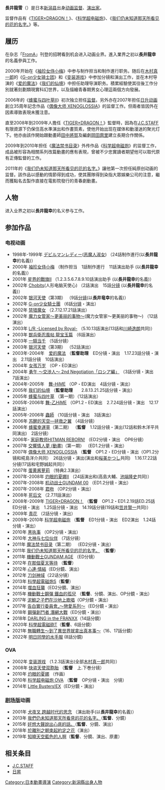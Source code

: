 {{noteTA|G1=Anime}}
{{Japanese|japanese=長井龍雪|kana=ながい たつゆき|romaji=Nagai Tatsuyuki}}
'''長井龍雪'''（{{bd|1976年|1月24日}}）是日本[[新潟县|新潟县]]出身[[动画|动画]][[监督|监督]]、[[演出家|演出家]]。

监督作品有《[[TIGER×DRAGON！|TIGER×DRAGON！]]》、《[[科学超电磁炮|科学超电磁炮]]》、《[[我们仍未知道那天所看见的花的名字。|我们仍未知道那天所看见的花的名字。]]》等。

== 履历 ==
在杂志「[[FromA|FromA]]」刊登的招聘看到机会进入动画业界。進入業界之初以'''長井龍幸'''的名義參與工作。

2000年开始在《[[袖珍女侍小梅|袖珍女侍小梅]]》中参与制作担当和制作進行职务。随后在[[木村真一郎|木村真一郎]]的《[[G-on少女骑士团|G-on少女骑士团]]》和《[[变装游戏|变装游戏]]》中参加分镜和演出工作，並在木村导演的《[[爱的魔法|爱的魔法]]》《[[我们的仙境|我们的仙境]]》中担任助理导演职务。積累經驗使其往後工作分別就著刻劃類現實科幻世界，以及描繪青春期男女心理這兩個方向發展。

2006年的《[[蜂蜜与四叶草|蜂蜜与四叶草II]]》初次独立担任[[监督|监督]]。另外亦在2007年担任[[日升动画|日升动画]]創立35周年記念作品《[[偶像大师_XENOGLOSSIA|偶像大师 XENOGLOSSIA]]》的监督工作。但兩者皆因外在因素導致表現未獲注意。

直至2008年到2009年人擔任《[[TIGER×DRAGON！|TIGER×DRAGON！]]》監督時，因為在[[J.C.STAFF|J.C.STAFF]]有限資源下仍保住高水準演出和作畫質素，使他开始出现在媒体和動漫迷的聚光灯下。他亦由該作開始跟動畫師[[田中將賀|田中將賀]]及編劇[[岡田麿里|岡田麿里]]建立長期合作關係。

2009年到2010年担任《[[魔法禁书目录|魔法禁书目录]]》外传作品《[[科学超电磁炮|科学超电磁炮]]》的监督工作，成品被形容為相關系列改篇動畫的應有表現，曾被不少忠實讀者期望他可以取代原有正傳監督的工作。

2011年的《[[我们仍未知道那天所看见的花的名字。|我们仍未知道那天所看见的花的名字。]]》讓他第一次担任純原创动画的监督。該作品以感動的情節得到成功，使其團隊得到染指大眾娛樂公司的注意，繼而獲點名去製作直接在電影院發行的青春劇動畫。

== 人物 ==
进入业界之初以'''長井龍幸'''的名义参与工作。

== 参加作品 ==

=== 电视动画 ===
*1998年-1999年 [[デビルマンレディー|デビルマンレディー]]([[恶魔人淑女|恶魔人淑女]]) （24話制作進行(以'''長井龍幸'''的名義)）
*2000年 [[袖珍女侍小梅|袖珍女侍小梅]] （制作担当　1話制作進行　11話演出助手 (以'''長井龍幸'''的名義)）
*2001年 [[星界的戰旗|星界的戰旗II]] （1.2.3.5.6.7.8.9.10話演出助手 (以'''長井龍幸'''的名義)）
*2002年 [[Chobits|Chobits]](人形电脑天使心) （2話演出　15話[[分镜|分镜]] (以'''長井龍幸'''的名義)）
*2002年  [[银河天使|银河天使]]（第3期） （9話[[分镜|分镜]](以'''長井竜幸'''的名義)）
*2002年 [[G-on少女騎士團|G-on少女騎士團]] （6話[[分镜|分镜]]・演出）
*2002年 [[禁猎魔女|禁猎魔女]] （2.7.12.17.21話演出）
*2002年 [[魔力女管家#魔力女管家～更美丽的事物～|魔力女管家～更美丽的事物～]](魔力女管家～更美丽的事物～) （12話演出）
*2003年 [[L/R_-Licensed_by_Royal-|L/R -Licensed by Royal-]] （5.10.13話演出(13話和[[川崎逸朗|川崎逸朗]]共同)）
*2003年 [[獣兵衛忍風帖#獣兵衛忍風帖_龍宝玉篇|獣兵衛忍風帖 龍宝玉篇]] （6話演出）
*2003年 [[一騎当千|一騎当千]] （5話分镜）
*2003年 [[银河天使|银河天使]]（第3期） （52話演出）
*2003年-2004年　[[爱的魔法|爱的魔法]] （'''監督助理'''　ED分镜・演出　1.17.23話分镜・演出　2.11話分镜　10話演出）
*2004年 [[女孩万岁|女孩万岁]] （OP・ED演出）
*2004年 [[勇午#アニメ|勇午 〜交渉人〜 2nd Negotiation「ロシア編」]] （3話分镜・演出　7話演出）
*2004年-2005年　[[舞-HiME|舞-HiME]] （OP・ED演出　4話分镜・演出）
*2005年 [[我们的仙境|我们的仙境]] （'''監督助理'''　　2.8.13.21.25話分镜・演出）
*2005年 [[蜂蜜与四叶草|蜂蜜与四叶草]] （第一期）（12話演出）
*2005年-2006年 [[舞-乙HiME|舞-乙HiME]] （OP1.2・ED演出　2.7.24話分镜・演出　12.17話演出）
*2005年-2006年 [[蟲師|蟲師]] （10話分镜・演出　3話演出）
*2006年 [[苏醒的天空—拯救之翼|苏醒的天空—拯救之翼]] （4話分镜）
*2006年 [[蜂蜜幸運草|蜂蜜幸運草]]（第二期） （'''監督'''　1.12話分镜・演出(12話和鈴木洋平共同演出)　2話分镜）
*2006年- [[家庭教师HITMAN_REBORN!|家庭教师HITMAN REBORN!]] （ED2分镜・演出　OP6分镜）
*2007年 [[交響情人夢_(動畫)|交響情人夢 (動畫)]]（第一期） （ED1.2分镜・演出）
*2007年 [[偶像大师_XENOGLOSSIA|偶像大师 XENOGLOSSIA]] （'''監督'''　OP1.2・ED分镜・演出（OP1.2分镜和椛島洋介共同）　26話分镜・演出(演出和[[桜美かつし|桜美かつし]]共同)　1.16.17.22話分镜(17話和宅野誠起共同)）
*2007年 [[蛋黄酱萝莉|蛋黄酱萝莉]] （特典2.3演出）
*2007年-2008年 [[灼眼的夏娜|灼眼的夏娜Ⅱ]] （24話演出和(高島大輔、[[池端隆史|池端隆史]]共同)）
*2007年-2008年 [[机动战士GUNDAM_00|机动战士GUNDAM 00]] （ED1.2分镜・演出）
*2007年-2008年 [[君吻|君吻]] （OP2分镜・演出）
*2008年 [[死后文|死后文]] （2.7.11話演出）
*2008年-2009年 [[TIGER×DRAGON！|TIGER×DRAGON！]] （'''監督'''　OP1.2・ED1.2.19話ED.25話ED分镜・演出　1.25話分镜・演出　14.19話分镜(19話和[[笠井賢一|笠井賢一]]共同)）
*2009年 [[青花_(漫画)|青花]] （2話分镜・演出）
*2009年-2010年 [[科学超电磁炮|科学超电磁炮]] （'''監督'''　ED1分镜・演出　ED2演出　1.24話分镜・演出）
*2010年 [[黑执事II|黑执事]] （OP2分镜・演出）
*2010年 [[野狼大神|大神与七位伙伴]] （7話分镜）
*2011年 [[魔法禁书目录|魔法禁书目录]]（第二期） （ED2分镜・演出）
*2011年 [[我们仍未知道那天所看见的花的名字。|我们仍未知道那天所看见的花的名字。]] （'''監督'''）
*2011年 [[機動戰士GUNDAM_AGE|機動戰士GUNDAM AGE]] （ED分镜）
*2012年 [[在那個夏天等待|在那個夏天等待]] （'''監督'''）
*2012年 [[心連·情結|心連·情結]]（ED分鏡、演出）
*2012年 [[刀剑神域|刀剑神域]]（22话分镜）
*2013年 [[科學超電磁炮|科學超電磁炮S]]（'''監督'''）
*2014年 [[噬血狂襲|噬血狂襲]]（ED2分鏡、演出）
*2015年 [[機動戰士鋼彈_鐵血的孤兒|機動戰士鋼彈 鐵血的孤兒]] （'''監督'''、分鏡、演出、OP分鏡・演出）
*2017年 [[泥鯨之子們在沙地上歌唱|泥鯨之子們在沙地上歌唱]]（OP分鏡・演出）
*2017年 [[告白實行委員會_～戀愛系列～#電視動畫|告白實行委員會_～戀愛系列～]]（ED分鏡・演出）
*2018年 [[鋼彈創鬥者_潛網大戰|鋼彈創鬥者 潛網大戰]]（ED分鏡・演出）
*2018年 [[DARLING_in_the_FRANXX|DARLING in the FRANXX]]（14話分鏡）
*2020年 [[科學超電磁砲#電視動畫|科學超電磁砲T]]（'''監督'''、6話分鏡）
*2021年 [[無職轉生～到了異世界就拿出真本事～#電視動畫|無職轉生～到了異世界就拿出真本事～]]（16、17話分鏡）
*2022年 [[明日同學的水手服|明日同學的水手服]] (8話分鏡)

=== OVA ===
*2002年 [[COSPLAY症候群|变装游戏]] （1.2.3話演出(全部[[木村真一郎|木村真一郎]]共同)）
*2008年 [[快盗天使双胞胎|快盗天使双胞胎]] （'''監督'''　上.下巻分镜）
*2010年 [[灼眼的夏娜|灼眼的夏娜]] （作画）
*2010年 [[科学超电磁炮|科学超电磁炮 OVA]] （'''監督'''　OP分镜・演出　分镜）
*2014年 [[Little_Busters!|Little Busters!EX]]（ED分鏡・演出）

===[[剧场版|剧场版]]动画 ===
*2001年 [[犬夜叉|犬夜叉 跨越时代的思念]] （演出助手(以'''長井龍幸'''的名義)）
*2013年 [[我們仍未知道那天所看見的花的名字。#劇場版|我們仍未知道那天所看見的花的名字。]]（'''監督'''、分鏡）
*2015年 [[好想大聲說出心底的話。|好想大聲說出心底的話。]]（'''監督'''、分鏡、演出）
*2018年 [[於離別之朝束起約定之花|於離別之朝束起約定之花]]（演出）
*2019年 [[知道天空有多藍的人啊|知曉天空藍色的人啊]]（'''監督'''、分鏡、演出、原畫）

== 相关条目 ==
* [[J.C.STAFF|J.C.STAFF]]
* [[日昇|日昇]] 

{{長井龍雪執導作品}}

{{Authority control}}
{{DEFAULTSORT:Nakai Tatsuyuki}}
[[Category:日本動畫導演|Category:日本動畫導演]]
[[Category:新潟縣出身人物|Category:新潟縣出身人物]]